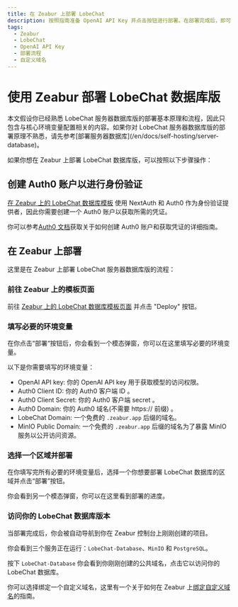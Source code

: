 ```yaml
---
title: 在 Zeabur 上部署 LobeChat
description: 按照指南准备 OpenAI API Key 并点击按钮进行部署。在部署完成后，即可开始使用 LobeChat 并选择是否绑定自定义域名。
tags:
  - Zeabur
  - LobeChat
  - OpenAI API Key
  - 部署流程
  - 自定义域名
---
```


# 使用 Zeabur 部署 LobeChat 数据库版

<Callout type="info">
  本文假设你已经熟悉 LobeChat
  服务器数据库版的部署基本原理和流程，因此只包含与核心环境变量配置相关的内容。如果你对 LobeChat
  服务器数据库版的部署原理不熟悉，请先参考[部署服务器数据库](/en/docs/self-hosting/server-database)。
</Callout>

如果你想在 Zeabur 上部署 LobeChat 数据库版，可以按照以下步骤操作：

## 创建 Auth0 账户以进行身份验证

[在 Zeabur 上的 LobeChat 数据库模板](https://zeabur.com/templates/RRSPSD) 使用 NextAuth 和 Auth0 作为身份验证提供者，因此你需要创建一个 Auth0 账户以获取所需的凭证。

你可以参考[Auth0 文档](/en/docs/self-hosting/advanced/auth/next-auth/auth0)获取关于如何创建 Auth0 账户和获取凭证的详细指南。

## 在 Zeabur 上部署

这里是在 Zeabur 上部署 LobeChat 服务器数据库版的流程：

<Steps>

### 前往 Zeabur 上的模板页面

前往 [Zeabur 上的 LobeChat 数据库模板页面](https://zeabur.com/templates/RRSPSD) 并点击 "Deploy" 按钮。

### 填写必要的环境变量

在你点击“部署“按钮后，你会看到一个模态弹窗，你可以在这里填写必要的环境变量。

以下是你需要填写的环境变量：

- OpenAI API key: 你的 OpenAI API key 用于获取模型的访问权限。
- Auth0 Client ID: 你的 Auth0 客户端 ID 。
- Auth0 Client Secret: 你的 Auth0 客户端 secret 。
- Auth0 Domain: 你的 Auth0 域名(不需要 https:// 前缀) 。
- LobeChat Domain: 一个免费的 `.zeabur.app` 后缀的域名。
- MinIO Public Domain: 一个免费的 `.zeabur.app` 后缀的域名为了暴露 MinIO 服务以公开访问资源。

### 选择一个区域并部署

在你填写完所有必要的环境变量后，选择一个你想要部署 LobeChat 数据库的区域并点击“部署”按钮。

你会看到另一个模态弹窗，你可以在这里看到部署的进度。

### 访问你的 LobeChat 数据库版本

当部署完成后，你会被自动导航到你在 Zeabur 控制台上刚刚创建的项目。

你会看到三个服务正在运行：`LobeChat-Database`、`MinIO` 和 `PostgreSQL`。

按下 `LobeChat-Database` 你会看到你刚刚创建的公共域名，点击它以访问你的 LobeChat 数据库。

你可以选择绑定一个自定义域名，这里有一个关于如何在 Zeabur 上[绑定自定义域名](https://zeabur.com/docs/deploy/domain-binding)的指南。

</Steps>

